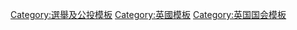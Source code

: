 <noinclude>{{NoteTA|G1=UK Places}}</noinclude>{{Navbox
 | name = 英國脫歐
 | title = [[File:EU-Austritt (47521165961).svg|14px]] [[英國脫歐]]
 | state = {{{state<includeonly>|collapsed</includeonly>}}}
 | bodyclass = hlist

| above =
* [[英國去留歐盟公投|公投]]
* {{tsl|en|Brexit negotiations|英國脫歐談判|談判}}
* [[英國脫歐協議|協議]]
* {{tsl|en|Timeline of Brexit|英國脫歐時間線|時間線}}

 | group1 = 背景
 | list1 =
{{Navbox|child
     | evenodd = swap

     | group1 = [[歐洲聯盟基本條約|條約]]
     | list1 =
* [[羅馬條約|羅馬]]
* [[1972年入盟條約|入歐]]
* [[單一歐洲法案|單一歐洲]]
* [[马斯特里赫特条约|馬城]]
* [[阿姆斯特丹条约|阿姆斯特丹]]
* [[尼斯条约|尼斯]]
* [[欧盟宪法|宪法]]
* [[里斯本条约|里斯本]]
* {{le|英國排除的歐盟法律|United Kingdom opt-outs from EU legislation}}
     | group2 = {{tsl|en|Acts of Parliament of the United Kingdom relating to the European Communities and the European Union|涉及歐洲各共同體及歐洲聯盟的英國國會法令|法令}}
     | list2 =
* {{tsl|en|European Communities Act 1972 (UK)|1972年歐洲各共同體法令}} 
** 修訂：[[1986年歐洲各共同體（修訂）法令|1986]]
** [[1993年歐洲各共同體（修訂）法令|1993]]
** [[1998年歐洲各共同體（修訂）法令|1998]]
** [[2002年歐洲各共同體（修訂）法令|2002]]
** {{tsl|en|European Union (Amendment) Act 2008|2008年歐洲聯盟（修訂）法令|2008}}
** {{tsl|en|European Union Act 2011|2011年歐洲聯盟法令|2011}}
* {{tsl|en|European Economic Area Act 1993|1993年歐洲經濟區法令}}
     | group3 = 擬決<br>法案
     | list3 =
* {{tsl|en|European Union Bill 2004–05|2004－05年歐洲聯盟法令草案}}
* [[歐洲各共同體法令（廢除）法令草案系列]]
* {{tsl|en|European Union (Referendum) Bill 2013–14|2013－14年歐洲聯盟（公投）法令草案}}
* [[脫離歐盟條款（公投）法令草案系列]]
* [[2018年英國脫離歐洲聯盟（法律連續性）（蘇格蘭）法令草案]]
* [[2017－19年歐洲聯盟脫離協議（公眾投票）法令草案]]
     | group4 = 選舉
     | list4 =
* [[2014年歐洲議會選舉 (英國)|2014年歐洲議會選舉]]
* [[2015年英國大選|2015年大選]]
* [[2016年蘇格蘭議會選舉]]
* {{tsl|en|2016 National Assembly for Wales election|2016年威爾斯議會選舉}}
     | group5 = 補選
     | list5 =
* {{tsl|en|2014 Clacton by-election|2014年克拉克頓補選|2014年克拉克頓}}
* {{tsl|en|2014 Rochester and Strood by-election|2014年羅車士打及斯祝補選|2014年羅車士打及斯祝}}
     | group6 = 其他
     | list6 =
* {{tsl|en|Accession of the United Kingdom to the European Communities|英國加入歐洲各共同體|英國入歐}}
* {{tsl|en|1973 enlargement of the European Communities|1973年歐洲各共同體擴張|1973年擴歐}}
* {{tsl|en|United Kingdom membership of the European Union|英國歐盟會籍|英國會籍}}
* [[英國歐共體成員身份公投|1975年歐共體公投]]
* {{tsl|en|UK rebate|英國退款}}
* [[黑色星期三]]
* [[歐洲經濟區]]
* 《[[歐洲聯盟去或留]]》
* [[彭博演說]]
* {{tsl|en|2015–16 United Kingdom renegotiation of European Union membership|2015－16年英國重新談判歐洲聯盟會籍}}
* {{tsl|en|Euroscepticism in the United Kingdom|英國疑歐主義}}
   }}

 | group2 = 公投問題
 | list2  = 「[[2015年歐洲聯盟公投法令|聯合王國應該保留歐洲聯盟成員國身份還是脫離歐洲聯盟？]]」
 | group3 = 公投法律
 | list3 =
* [[2015年歐洲聯盟公投法令]]
** [[2016年歐洲聯盟（公投）法令|直布羅陀]]
* [[2016年歐洲聯盟公投（公投日期等）規例]]
* [[2016年歐洲聯盟公投（舉辦）規例]]

 | group4 = {{tsl|en|Campaigning in the 2016 United Kingdom European Union membership referendum|英國去留歐盟公投競選|競選}}
 | list4 =
* {{tsl|en|Issues in the 2016 United Kingdom European Union membership referendum|英國去留歐盟公投議題|議題}}
* [[英國去留歐盟公投民意調查|民調]]
* {{tsl|en|Endorsements in the 2016 United Kingdom European Union membership referendum|英國去留歐盟公投背書|背書}}
* {{tsl|en|Project Fear|恐嚇計劃}}
* {{tsl|en|Allegations of unlawful campaigning in the 2016 EU referendum|英國去留歐盟公投非法拉票指控|非法拉票指控}}
* 《[[脫歐小電影]]》

 | group5 = 競選團隊
 | list5 = {{Navbox|child

   | group1 = {{tsl|en|List of campaign organisations supporting Remain in the 2016 United Kingdom European Union membership referendum|英國去留歐盟公投支持留歐的競選組織列表|留歐}}
   | list1 = 
* {{tsl|en|Britain Stronger in Europe|英國留歐更強}}（官方團隊）
* {{tsl|en|Labour In for Britain|工黨撐留歐}}

   | group2 =脫歐
   | list2 = 
* {{tsl|en|Vote Leave|投脫歐票}}（官方團隊）
* {{tsl|en|Leave.EU|脫離·歐盟}}
* {{tsl|en|BeLeave|相信離}}
* {{tsl|en|Grassroots Out|草根出走}}
* {{tsl|en|Labour Leave|工黨脫歐}}
* {{tsl|en|Campaign for an Independent Britain|獨立英國陣營}}
* {{tsl|en|The Freedom Association|自由協會}}
** {{tsl|en|Better Off Out|離開更好}}
* {{tsl|en|Get Britain Out|帶英國走}}
* {{tsl|en|Bruges Group (United Kingdom)|布魯日小組}}
 }}

| group6 = {{tsl|en|Aftermath of the 2016 United Kingdom European Union membership referendum|英國去留歐盟公投後續|公投後續}}
| list6 = {{Navbox|child

|group1 = 黨魁選舉
|list1 = 
* 保守黨 
** [[2016年英國保守黨黨魁選舉|2016年]]
** [[2019年英国保守党领袖选举|2019年]]
* [[2016年英國工黨黨魁選舉|工黨]]
* [[2016年9月英國獨立黨黨魁選舉|獨立黨]]

|group2 = {{tsl|en|Opposition to Brexit in the United Kingdom|英國國內反對脫歐|反脫歐}}
|list2 = 
* [[英国二次脱欧公投请愿|二次公投請願]]
** {{tsl|en|People's Vote|人民之票}}
* {{tsl|en|Revoke Article 50 and remain in the EU petition|撤銷引用第50條並留歐請願|撤銷第50條請願}}
* {{tsl|en|Led By Donkeys|廢驢領路}}
* {{tsl|en|Bollocks to Brexit|亂講脫歐}}
|group3 =選舉
|list3 = 
* [[2017年英國地方選舉|2017年地方]]
* [[2017年英國大選|2017年大選]]
* {{tsl|en|2018 United Kingdom local elections|2018年英國地方選舉|2018年地方}}
* {{tsl|en|2019 United Kingdom local elections|2019年英國地方選舉|2019年地方}}
* [[2019年歐洲議會選舉 (英國)|2019年歐洲議會]]
** [[英國脫歐黨|脫歐黨]]
* [[2019年英國大選|2019年大選]]
** [[2019年英國大選術語彙編|術語]]
|group4 = 補選
|list4 = 
*{{tsl|en|2016 Witney by-election|2016年威特尼補選|2016年威特尼}}
*{{tsl|en|2016 Richmond Park by-election|2016年列治文公園補選|2016年列治文公園}}
*{{tsl|en|2016 Sleaford and North Hykeham by-election|2016年斯利福及北海克姆補選|2016年斯利福及北海克姆}}
*{{tsl|en|2017 Copeland by-election|2017年高普蘭補選|2017年高普蘭}}
*{{tsl|en|2019 Peterborough by-election|2019年彼得堡補選|2019年彼得堡}}
*{{tsl|en|2019 Brecon and Radnorshire by-election|2019年碧勤及勒羅郡補選|2019年碧勤及勒羅郡}}
|group5 =其他
|list5 = 
* {{tsl|en|International reactions to the 2016 United Kingdom European Union membership referendum|英國去留公投國際迴響|國際迴響}}
* {{tsl|en|Brexit Alliance|英國脫歐聯盟}}
* {{tsl|en|Blue Collar Conservativism|藍領保守主義}}
* [[CANZUK]]
}}

| group7 = 脫歐過程
| list7 =
* {{tsl|en|R (Miller) v Secretary of State for Exiting the European Union|女皇（米勒）訴脫離歐洲聯盟大臣|米勒案}}
* {{tsl|en|United Kingdom invocation of Article 50 of the Treaty on European Union|英國引用里斯本條約第50條|引用第50條}}
* {{tsl|en|Brexit negotiations|英國脫歐談判}}
** [[2017年英國脫歐談判|2017年]]
** {{tsl|en|Brexit negotiations in 2018|2018年英國脫歐談判|2018年}}
** {{tsl|en|Brexit negotiations in 2019|2019年英國脫歐談判|2019年}}
* [[英國脫歐協議|脫歐協議]]
** {{tsl|en|Parliamentary votes on Brexit|英國脫歐國會表決|國會表決}}
* {{tsl|en|Brexit divorce bill|英國脫歐費用|脫歐費}}
* {{tsl|en|No-deal Brexit|無協議脫歐}}
** {{tsl|en|Operation Yellowhammer|黃鵐行動}}
* [[2019年英國休閉議會爭議|休閉議會]]
** {{tsl|en|R (Miller) v The Prime Minister and Cherry v Advocate General for Scotland|女皇（米勒）訴首相及車麗訴蘇格蘭檢察總長|米勒及車麗案}}
* {{tsl|en|Trade negotiation between the UK and the EU|英歐貿易談判}}

| group8 = {{tsl|en|Impact of Brexit|英國脫歐的影響|脫歐影響}}
| list8 =
* {{tsl|en|Brexit and the Irish border|英國脫歐與愛爾蘭邊界|愛爾蘭邊界}}
** {{tsl|en|Irish backstop|愛爾蘭邊境保障措施|邊境保障}}
* [[英國脫離歐盟對直布羅陀的影響|直布羅陀]]
* {{tsl|en|Impact of Brexit on the European Union|英國脫歐對歐盟的影響|歐盟}}
* {{tsl|en|Brexit and arrangements for science and technology|英國脫歐與科技安排|科技}}
* {{tsl|en|Economic effects of Brexit|英國脫歐的經濟影響|經濟}}
* {{tsl|en|Post-Brexit United Kingdom relations with the European Union|英國脫歐後與歐盟關係}}
** [[英欧贸易合作协定]]
| group9 = 脫歐立法
| list9 =
* {{tsl|en|European Union (Notification of Withdrawal) Act 2017|2017年歐洲聯盟（通知脫離）法令}}
* {{tsl|en|European Union (Withdrawal) Act 2018|2018年歐洲聯盟（脫離）法令}}
** [[2019年歐洲聯盟（脫離）法令 (直布羅陀)|直布羅陀]]
* {{tsl|en|Nuclear Safeguards Act 2018|2018年核保障法令}}
* [[2019年歐洲聯盟（脫離）法令]]
* [[2019年歐洲聯盟（脫離）（第2號）法令]]
* {{tsl|en|European Union (Withdrawal Agreement) Act 2020|2020年歐洲聯盟（脫離協議）法令}}
** {{tsl|en|European Union (Withdrawal Agreement) Act 2020 (Gibraltar)|2020年歐洲聯盟（脫離協議）法令 (直布羅陀)|直布羅陀}}
* [[聯合王國內部市場法案]]

| group10 = 相關項目
| list10 =
* {{tsl|en|Brexit 50p coin|50便士脫歐紀念幣}}
* {{tsl|en|Change Britain|改變不列顛}}
* {{tsl|en|European Research Group|歐洲研究小組}}
* 「[[人民公敵 (頭條)|人民公敵]]」
* {{tsl|en|Leave Means Leave|脫歐代表脫歐}}
* {{tsl|en|More United|更加團結}}
* {{tsl|en|Northern Future Forum|北部未來論壇}}
* 《{{tsl|en|The New European|新歐洲人}}》
* {{tsl|en|Open Britain|開放英國}}
* {{tsl|en|Proposed second Scottish independence referendum|蘇格蘭二次獨立公投請願}}
* {{tsl|en|Rue du Brexit|脫歐街}}
* [[英國脫歐術語彙編|術語]]
* [[德頓街]]
* [[聯合愛爾蘭]]

| group11 = {{tsl|en|Brexit in popular culture|英國脫歐公眾文化|公眾文化}}
| list11 = 
* 《{{tsl|en|Remainiacs|Remainiacs}}》（2017年）
* 《{{tsl|en|Postcards from the 48%|來自百分之四十八的明信片}}》（2018年）
* 《{{tsl|en|Not Tonight (video game)|不是今晚}}》（2018年）
* 《[[脱欧：无理之战]]》（2019年）
* 「{{tsl|en|BorderIrish|@BorderIrish}}」

| below = 
* {{icon|Category}} [[:Category:英国脱离欧盟|分類]]

}}<noinclude>
{{collapsible option}}
[[Category:選舉及公投模板]]
[[Category:英國模板]]
[[Category:英国国会模板]]
</noinclude>